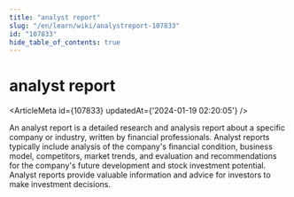 ```yaml
---
title: "analyst report"
slug: "/en/learn/wiki/analystreport-107833"
id: "107833"
hide_table_of_contents: true
---
```



# analyst report

<ArticleMeta id={107833} updatedAt={'2024-01-19 02:20:05'} />
<div className='border-solid border-b border-t-0 my-4 border-[var(--ifm-color-gray-300)]' />

An analyst report is a detailed research and analysis report about a specific company or industry, written by financial professionals. Analyst reports typically include analysis of the company's financial condition, business model, competitors, market trends, and evaluation and recommendations for the company's future development and stock investment potential. Analyst reports provide valuable information and advice for investors to make investment decisions.
